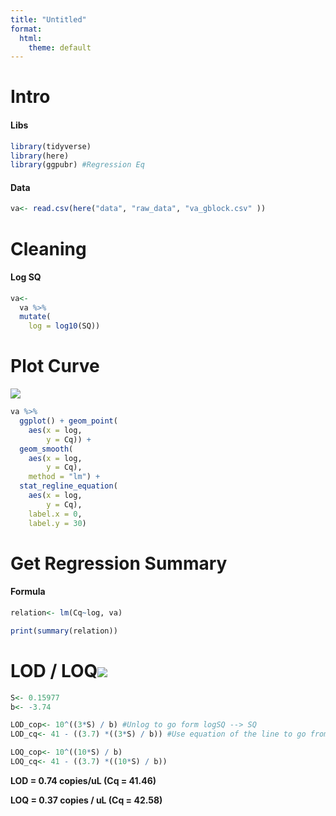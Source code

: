 ```yaml
---
title: "Untitled"
format:
  html:
    theme: default
---
```


# Intro

#### Libs

```r
library(tidyverse)
library(here)
library(ggpubr) #Regression Eq
```

#### Data

```r
va<- read.csv(here("data", "raw_data", "va_gblock.csv" ))
```

# Cleaning

#### Log SQ

```r
va<-
  va %>%
  mutate(
    log = log10(SQ))
```

# Plot Curve

![](images/Screen%20Shot%202023-04-17%20at%209.06.38%20PM.png)

```r
va %>%
  ggplot() + geom_point(
    aes(x = log,
        y = Cq)) + 
  geom_smooth(
    aes(x = log,
        y = Cq),
    method = "lm") +
  stat_regline_equation(
    aes(x = log,
        y = Cq),
    label.x = 0,
    label.y = 30)
```

# Get Regression Summary

#### Formula

```r
relation<- lm(Cq~log, va)

print(summary(relation))
```

# LOD / LOQ![](images/Screen%20Shot%202023-04-17%20at%209.31.37%20PM.png)

```r
S<- 0.15977
b<- -3.74

LOD_cop<- 10^((3*S) / b) #Unlog to go form logSQ --> SQ
LOD_cq<- 41 - ((3.7) *((3*S) / b)) #Use equation of the line to go from logSQ --> Cq

LOQ_cop<- 10^((10*S) / b)
LOQ_cq<- 41 - ((3.7) *((10*S) / b))
```

**LOD = 0.74 copies/uL (Cq = 41.46)**

**LOQ = 0.37 copies / uL (Cq = 42.58)**
